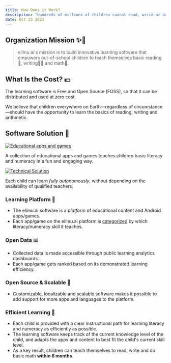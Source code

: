 ```yaml
---
title: How Does it Work?
description: "Hundreds of millions of children cannot read, write or do basic math. This is a problem we can and must solve."
date: Oct 23 2023
---
```


## Organization Mission ✨🚀

> elimu.ai's mission is to build innovative learning software that empowers out-of-school children to teach themselves basic reading📖, writing✍🏽 and math🔢.

## What Is the Cost? 💵

The learning software is Free and Open Source (FOSS), so that it can be distributed and used at zero cost.

We believe that children everywhere on Earth—regardless of circumstance—should have the _opportunity_ to learn the basics of reading, writing and arithmetic.

## Software Solution 📱

[<img className="mb-3 rounded-2xl" src="https://user-images.githubusercontent.com/15718174/82723985-51250780-9d05-11ea-8fc6-e800d9b414eb.png" alt="Educational apps and games" />](https://github.com/elimu-ai/nyas-space-quest)

A collection of educational apps and games teaches children basic literacy and numeracy in a fun and engaging way.    

[<img className="mb-3 rounded-2xl" src="/solution.jpg" alt="Technical Solution" />](https://github.com/elimu-ai)

Each child can learn <i>fully autonomously</i>, without depending on the availability of qualified teachers.

### Learning Platform 🧩

- The elimu.ai software is a _platform_ of educational content and Android apps/games.
- Each app/game on the elimu.ai platform is [categorized](https://github.com/elimu-ai/wiki/blob/main/PEDAGOGY.md) by which literacy/numeracy skill it teaches.

### Open Data 📊

- Collected data is made accessible through public learning analytics dashboards.
- Each app/game gets ranked based on its demonstrated learning efficiency.

### Open Source & Scalable 🌱

- Customizable, localizable and scalable software makes it possible to add support for more apps and languages to the platform.

### Efficient Learning 🧠

- Each child is provided with a clear instructional path for learning literacy and numeracy as efficiently as possible.
- The learning software keeps track of the current knowledge level of the child, and adapts the apps and content to best fit the child's current skill level.
- As a key result, children can teach themselves to read, write and do basic math **within 6 months**.
